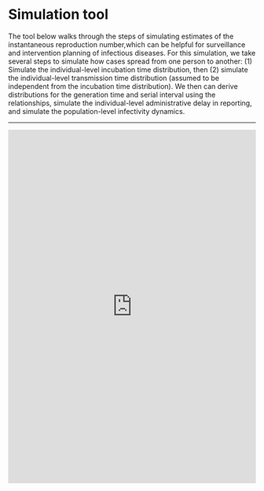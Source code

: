 # Simulation tool { .unnumbered}

The tool below walks through the steps of simulating estimates of the instantaneous reproduction number,which can be helpful for surveillance and intervention planning of infectious diseases. For this simulation, we take several steps to simulate how cases spread from one person to another: (1) Simulate the individual-level incubation time distribution, then (2) simulate the individual-level transmission time distribution (assumed to be independent from the incubation time distribution). We then can derive distributions for the generation time and serial interval using the relationships, simulate the individual-level administrative delay in reporting, and simulate the population-level infectivity dynamics.

<hr>

```{=html}
 <iframe id="example1" src="https://mobslab.shinyapps.io/simulate_infection_data/" style="border: none; width: 100%; height: 720px" frameborder="0"></iframe>
```
